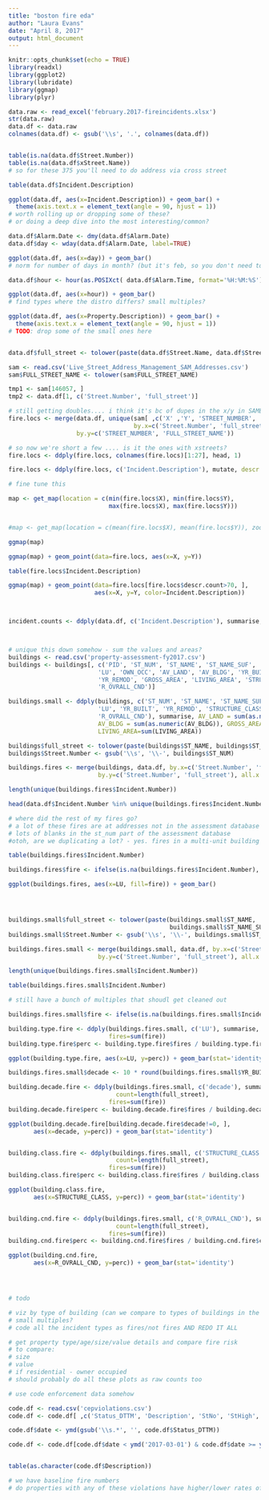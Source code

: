 ```yaml
---
title: "boston fire eda"
author: "Laura Evans"
date: "April 8, 2017"
output: html_document
---
```


```r
knitr::opts_chunk$set(echo = TRUE)
library(readxl)
library(ggplot2)
library(lubridate)
library(ggmap)
library(plyr)
```



```r


data.raw <- read_excel('february.2017-fireincidents.xlsx')
str(data.raw)
data.df <- data.raw
colnames(data.df) <- gsub('\\s', '.', colnames(data.df))


table(is.na(data.df$Street.Number))
table(is.na(data.df$xStreet.Name))
# so for these 375 you'll need to do address via cross street

table(data.df$Incident.Description)

ggplot(data.df, aes(x=Incident.Description)) + geom_bar() +
  theme(axis.text.x = element_text(angle = 90, hjust = 1))
# worth rolling up or dropping some of these?
# or doing a deep dive into the most interesting/common?

data.df$Alarm.Date <- dmy(data.df$Alarm.Date)
data.df$day <- wday(data.df$Alarm.Date, label=TRUE)

ggplot(data.df, aes(x=day)) + geom_bar()
# norm for number of days in month? (but it's feb, so you don't need to)

data.df$hour <- hour(as.POSIXct( data.df$Alarm.Time, format='%H:%M:%S'))

ggplot(data.df, aes(x=hour)) + geom_bar()
# find types where the distro differs? small multiples?

ggplot(data.df, aes(x=Property.Description)) + geom_bar() + 
  theme(axis.text.x = element_text(angle = 90, hjust = 1))
# TODO: drop some of the small ones here


data.df$full_street <- tolower(paste(data.df$Street.Name, data.df$Street.Type))

sam <- read.csv('Live_Street_Address_Management_SAM_Addresses.csv')
sam$FULL_STREET_NAME <- tolower(sam$FULL_STREET_NAME)

tmp1 <- sam[146057, ]
tmp2 <- data.df[1, c('Street.Number', 'full_street')]

# still getting doubles.... i think it's bc of dupes in the x/y in SAME
fire.locs <- merge(data.df, unique(sam[ ,c('X' ,'Y', 'STREET_NUMBER', 'FULL_STREET_NAME')]),
                                   by.x=c('Street.Number', 'full_street'), 
                   by.y=c('STREET_NUMBER', 'FULL_STREET_NAME'))

# so now we're short a few .... is it the ones with xstreets?
fire.locs <- ddply(fire.locs, colnames(fire.locs)[1:27], head, 1)

fire.locs <- ddply(fire.locs, c('Incident.Description'), mutate, descr.count=length(X) )

# fine tune this

map <- get_map(location = c(min(fire.locs$X), min(fire.locs$Y), 
                            max(fire.locs$X), max(fire.locs$Y)))


#map <- get_map(location = c(mean(fire.locs$X), mean(fire.locs$Y)), zoom = 12)

ggmap(map)

ggmap(map) + geom_point(data=fire.locs, aes(x=X, y=Y))

table(fire.locs$Incident.Description)

ggmap(map) + geom_point(data=fire.locs[fire.locs$descr.count>70, ],
                        aes(x=X, y=Y, color=Incident.Description))



incident.counts <- ddply(data.df, c('Incident.Description'), summarise, count=length(hour))



# unique this down somehow - sum the values and areas?
buildings <- read.csv('property-assessment-fy2017.csv')
buildings <- buildings[, c('PID', 'ST_NUM', 'ST_NAME', 'ST_NAME_SUF', 'UNIT_NUM', 
                         'LU', 'OWN_OCC', 'AV_LAND', 'AV_BLDG', 'YR_BUILT', 
                         'YR_REMOD', 'GROSS_AREA', 'LIVING_AREA', 'STRUCTURE_CLASS', 
                         'R_OVRALL_CND')]

buildings.small <- ddply(buildings, c('ST_NUM', 'ST_NAME', 'ST_NAME_SUF',
                         'LU', 'YR_BUILT', 'YR_REMOD', 'STRUCTURE_CLASS', 
                         'R_OVRALL_CND'), summarise, AV_LAND = sum(as.numeric(AV_LAND)),
                         AV_BLDG = sum(as.numeric(AV_BLDG)), GROSS_AREA=sum(GROSS_AREA),
                         LIVING_AREA=sum(LIVING_AREA))

buildings$full_street <- tolower(paste(buildings$ST_NAME, buildings$ST_NAME_SUF)) 
buildings$Street.Number <- gsub('\\s', '\\-', buildings$ST_NUM)

buildings.fires <- merge(buildings, data.df, by.x=c('Street.Number', 'full_street'),
                         by.y=c('Street.Number', 'full_street'), all.x =TRUE)

length(unique(buildings.fires$Incident.Number))

head(data.df$Incident.Number %in% unique(buildings.fires$Incident.Number), n=20)

# where did the rest of my fires go?
# a lot of these fires are at addresses not in the assessment database and i don't know why
# lots of blanks in the st_num part of the assessment database
#otoh, are we duplicating a lot? - yes. fires in a multi-unit building get reported all of the units

table(buildings.fires$Incident.Number)

buildings.fires$fire <- ifelse(is.na(buildings.fires$Incident.Number), FALSE, TRUE)

ggplot(buildings.fires, aes(x=LU, fill=fire)) + geom_bar()




buildings.small$full_street <- tolower(paste(buildings.small$ST_NAME,
                                             buildings.small$ST_NAME_SUF)) 
buildings.small$Street.Number <- gsub('\\s', '\\-', buildings.small$ST_NUM)

buildings.fires.small <- merge(buildings.small, data.df, by.x=c('Street.Number', 'full_street'),
                         by.y=c('Street.Number', 'full_street'), all.x =TRUE)

length(unique(buildings.fires.small$Incident.Number))

table(buildings.fires.small$Incident.Number)

# still have a bunch of multiples that shoudl get cleaned out

buildings.fires.small$fire <- ifelse(is.na(buildings.fires.small$Incident.Number), 0, 1)

building.type.fire <- ddply(buildings.fires.small, c('LU'), summarise, count=length(full_street),
                            fires=sum(fire))
building.type.fire$perc <- building.type.fire$fires / building.type.fire$count

ggplot(building.type.fire, aes(x=LU, y=perc)) + geom_bar(stat='identity')

buildings.fires.small$decade <- 10 * round(buildings.fires.small$YR_BUILT / 10)

building.decade.fire <- ddply(buildings.fires.small, c('decade'), summarise,
                              count=length(full_street),
                            fires=sum(fire))
building.decade.fire$perc <- building.decade.fire$fires / building.decade.fire$count

ggplot(building.decade.fire[building.decade.fire$decade!=0, ], 
       aes(x=decade, y=perc)) + geom_bar(stat='identity')


building.class.fire <- ddply(buildings.fires.small, c('STRUCTURE_CLASS'), summarise,
                              count=length(full_street),
                            fires=sum(fire))
building.class.fire$perc <- building.class.fire$fires / building.class.fire$count

ggplot(building.class.fire, 
       aes(x=STRUCTURE_CLASS, y=perc)) + geom_bar(stat='identity')


building.cnd.fire <- ddply(buildings.fires.small, c('R_OVRALL_CND'), summarise,
                              count=length(full_street),
                            fires=sum(fire))
building.cnd.fire$perc <- building.cnd.fire$fires / building.cnd.fire$count

ggplot(building.cnd.fire, 
       aes(x=R_OVRALL_CND, y=perc)) + geom_bar(stat='identity')




# todo

# viz by type of building (can we compare to types of buildings in the city?)
# small multiples?
# code all the incident types as fires/not fires AND REDO IT ALL

# get property type/age/size/value details and compare fire risk
# to compare:
# size
# value
# if residential - owner occupied
# should probably do all these plots as raw counts too

# use code enforcement data somehow

code.df <- read.csv('cepviolations.csv')
code.df <- code.df[ ,c('Status_DTTM', 'Description', 'StNo', 'StHigh', 'Street', 'Suffix')]

code.df$date <- ymd(gsub('\\s.*', '', code.df$Status_DTTM))

code.df <- code.df[code.df$date < ymd('2017-03-01') & code.df$date >= ymd('2016-11-01'), ]


table(as.character(code.df$Description))

# we have baseline fire numbers
# do properties with any of these violations have higher/lower rates of fire?

```